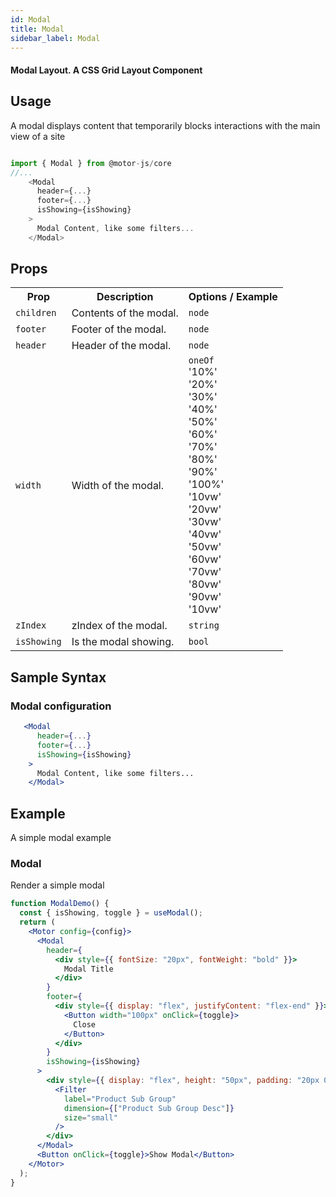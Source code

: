 ```yaml
---
id: Modal
title: Modal
sidebar_label: Modal
---
```


#### Modal Layout. A CSS Grid Layout Component

## Usage

A modal displays content that temporarily blocks interactions with the main view of a site

```javascript

import { Modal } from @motor-js/core
//...
    <Modal
      header={...}
      footer={...}
      isShowing={isShowing}
    >
      Modal Content, like some filters...
    </Modal>

```

## Props

<table>
  <tr>
    <th>Prop</th>
    <th>Description</th>
    <th>Options / Example</th>
  </tr>
  <tr>
    <td>
      <code>children</code>
    </td>
    <td>Contents of the modal.</td>
    <td>
      <code>node</code>
      <br />
    </td>
  </tr>
  <tr>
    <td>
      <code>footer</code>
    </td>
    <td>Footer of the modal.</td>
    <td>
      <code>node</code>
      <br />
    </td>
  </tr>
  <tr>
    <td>
      <code>header</code>
    </td>
    <td>Header of the modal.</td>
    <td>
      <code>node</code>
      <br />
    </td>
  </tr>
  <tr>
    <td>
      <code>width</code>
    </td>
    <td>Width of the modal.</td>
    <td>
      <code>oneOf</code>
      <br />
      '10%'
      <br /> '20%'
      <br />
      '30%'
      <br />
      '40%'
      <br />
      '50%'
      <br />
      '60%'
      <br />
      '70%'
      <br />
      '80%'
      <br />
      '90%'
      <br />
      '100%'
      <br />
      '10vw'
      <br />
      '20vw'
      <br />
      '30vw'
      <br />
      '40vw'
      <br />
      '50vw'
      <br />
      '60vw'
      <br />
      '70vw'
      <br />
      '80vw'
      <br />
      '90vw'
      <br />
      '10vw'
      <br />
    </td>
  </tr>
  <tr>
    <td>
      <code>zIndex</code>
    </td>
    <td>zIndex of the modal.</td>
    <td>
      <code>string</code>
      <br />
    </td>
  </tr>
  <tr>
    <td>
      <code>isShowing</code>
    </td>
    <td>Is the modal showing.</td>
    <td>
      <code>bool</code>
      <br />
    </td>
  </tr>
</table>

## Sample Syntax

### Modal configuration

```jsx {11}
   <Modal
      header={...}
      footer={...}
      isShowing={isShowing}
    >
      Modal Content, like some filters...
    </Modal>
```

## Example

A simple modal example

### Modal

Render a simple modal

```jsx live
function ModalDemo() {
  const { isShowing, toggle } = useModal();
  return (
    <Motor config={config}>
      <Modal
        header={
          <div style={{ fontSize: "20px", fontWeight: "bold" }}>
            Modal Title
          </div>
        }
        footer={
          <div style={{ display: "flex", justifyContent: "flex-end" }}>
            <Button width="100px" onClick={toggle}>
              Close
            </Button>
          </div>
        }
        isShowing={isShowing}
      >
        <div style={{ display: "flex", height: "50px", padding: "20px 0px" }}>
          <Filter
            label="Product Sub Group"
            dimension={["Product Sub Group Desc"]}
            size="small"
          />
        </div>
      </Modal>
      <Button onClick={toggle}>Show Modal</Button>
    </Motor>
  );
}
```
